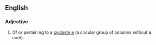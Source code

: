 ==English==

===Adjective===
{{en-adj}}

# {{context|architecture}} Of or pertaining to a [[cyclostyle]] (a circular group of columns without a core).